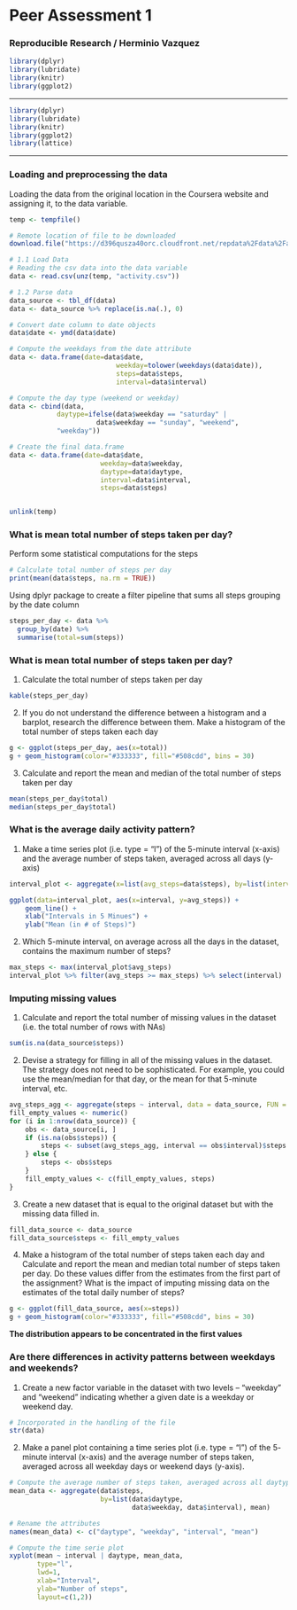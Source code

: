 # Peer Assessment 1
### Reproducible Research / Herminio Vazquez
```r
library(dplyr)
library(lubridate)
library(knitr)
library(ggplot2)
```
***

```r
library(dplyr)
library(lubridate)
library(knitr)
library(ggplot2)
library(lattice)
```
***
### Loading and preprocessing the data
Loading the data from the original location in the Coursera website and assigning it, to the data variable.
```r
temp <- tempfile()

# Remote location of file to be downloaded
download.file("https://d396qusza40orc.cloudfront.net/repdata%2Fdata%2Factivity.zip",temp)

# 1.1 Load Data
# Reading the csv data into the data variable
data <- read.csv(unz(temp, "activity.csv"))

# 1.2 Parse data
data_source <- tbl_df(data)
data <- data_source %>% replace(is.na(.), 0)

# Convert date column to date objects
data$date <- ymd(data$date)

# Compute the weekdays from the date attribute
data <- data.frame(date=data$date, 
                           weekday=tolower(weekdays(data$date)), 
                           steps=data$steps, 
                           interval=data$interval)

# Compute the day type (weekend or weekday)
data <- cbind(data, 
            daytype=ifelse(data$weekday == "saturday" | 
                      data$weekday == "sunday", "weekend", 
            "weekday"))

# Create the final data.frame
data <- data.frame(date=data$date, 
                       weekday=data$weekday, 
                       daytype=data$daytype, 
                       interval=data$interval,
                       steps=data$steps)


unlink(temp)
```

### What is mean total number of steps taken per day?
Perform some statistical computations for the steps
```r
# Calculate total number of steps per day
print(mean(data$steps, na.rm = TRUE))
```

Using dplyr package to create a filter pipeline that sums all steps grouping by the date column
```r
steps_per_day <- data %>% 
  group_by(date) %>% 
  summarise(total=sum(steps))
```

### What is mean total number of steps taken per day?

1. Calculate the total number of steps taken per day
```r
kable(steps_per_day)
```


2. If you do not understand the difference between a histogram and a barplot, research the difference between them. Make a histogram of the total number of steps taken each day

```r
g <- ggplot(steps_per_day, aes(x=total))
g + geom_histogram(color="#333333", fill="#508cdd", bins = 30)
```

3. Calculate and report the mean and median of the total number of steps taken per day

```r
mean(steps_per_day$total)
median(steps_per_day$total)
```

### What is the average daily activity pattern?

1. Make a time series plot (i.e. type = "l") of the 5-minute interval (x-axis) and the average number of steps taken, averaged across all days (y-axis)

```r
interval_plot <- aggregate(x=list(avg_steps=data$steps), by=list(interval=data$interval), FUN=mean, na.rm=TRUE)

ggplot(data=interval_plot, aes(x=interval, y=avg_steps)) +
    geom_line() +
    xlab("Intervals in 5 Minues") +
    ylab("Mean (in # of Steps)") 
```

2. Which 5-minute interval, on average across all the days in the dataset, contains the maximum number of steps?

```r
max_steps <- max(interval_plot$avg_steps)
interval_plot %>% filter(avg_steps >= max_steps) %>% select(interval)
```

### Imputing missing values

1. Calculate and report the total number of missing values in the dataset (i.e. the total number of rows with NAs)
```r
sum(is.na(data_source$steps))
```

2. Devise a strategy for filling in all of the missing values in the dataset. The strategy does not need to be sophisticated. For example, you could use the mean/median for that day, or the mean for that 5-minute interval, etc.

```r
avg_steps_agg <- aggregate(steps ~ interval, data = data_source, FUN = mean)
fill_empty_values <- numeric()
for (i in 1:nrow(data_source)) {
    obs <- data_source[i, ]
    if (is.na(obs$steps)) {
        steps <- subset(avg_steps_agg, interval == obs$interval)$steps
    } else {
        steps <- obs$steps
    }
    fill_empty_values <- c(fill_empty_values, steps)
}
```

3. Create a new dataset that is equal to the original dataset but with the missing data filled in.
```r
fill_data_source <- data_source
fill_data_source$steps <- fill_empty_values
```

4. Make a histogram of the total number of steps taken each day and Calculate and report the mean and median total number of steps taken per day. Do these values differ from the estimates from the first part of the assignment? What is the impact of imputing missing data on the estimates of the total daily number of steps?

```r
g <- ggplot(fill_data_source, aes(x=steps))
g + geom_histogram(color="#333333", fill="#508cdd", bins = 30)
```

**The distribution appears to be concentrated in the first values**

### Are there differences in activity patterns between weekdays and weekends?

1. Create a new factor variable in the dataset with two levels – “weekday” and “weekend” indicating whether a given date is a weekday or weekend day.

```r
# Incorporated in the handling of the file
str(data)
```

2. Make a panel plot containing a time series plot (i.e. type = "l") of the 5- minute interval (x-axis) and the average number of steps taken, averaged across all weekday days or weekend days (y-axis).

```r
# Compute the average number of steps taken, averaged across all daytype variable
mean_data <- aggregate(data$steps, 
                       by=list(data$daytype, 
                               data$weekday, data$interval), mean)

# Rename the attributes
names(mean_data) <- c("daytype", "weekday", "interval", "mean")

# Compute the time serie plot
xyplot(mean ~ interval | daytype, mean_data, 
       type="l", 
       lwd=1, 
       xlab="Interval", 
       ylab="Number of steps", 
       layout=c(1,2))
```

